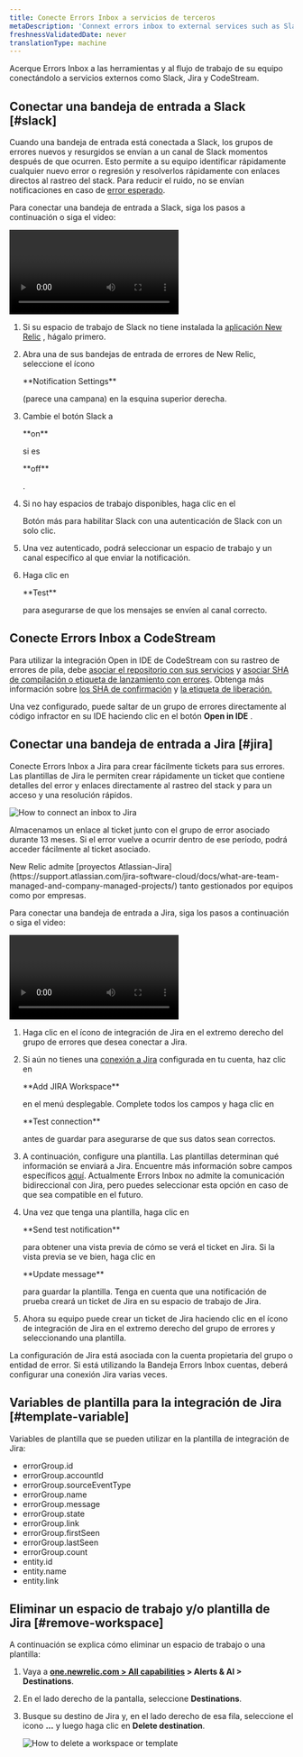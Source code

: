 ```yaml
---
title: Conecte Errors Inbox a servicios de terceros
metaDescription: 'Connext errors inbox to external services such as Slack, Jira, and CodeStream'
freshnessValidatedDate: never
translationType: machine
---
```


Acerque Errors Inbox a las herramientas y al flujo de trabajo de su equipo conectándolo a servicios externos como Slack, Jira y CodeStream.

## Conectar una bandeja de entrada a Slack [#slack]

Cuando una bandeja de entrada está conectada a Slack, los grupos de errores nuevos y resurgidos se envían a un canal de Slack momentos después de que ocurren. Esto permite a su equipo identificar rápidamente cualquier nuevo error o regresión y resolverlos rápidamente con enlaces directos al rastreo del stack. Para reducir el ruido, no se envían notificaciones en caso de [error esperado](/docs/errors-inbox/errors-inbox/#expected).

Para conectar una bandeja de entrada a Slack, siga los pasos a continuación o siga el video:

<Video
  id="HEbX0dgeGGw"
  type="youtube"
/>

1. Si su espacio de trabajo de Slack no tiene instalada la [aplicación New Relic](https://newrelic.slack.com/apps/AP92KQJS3-new-relic?tab=more_info) , hágalo primero.

2. Abra una de sus bandejas de entrada de errores de New Relic, seleccione el ícono

   <DNT>
     **Notification Settings**
   </DNT>

   (parece una campana) en la esquina superior derecha.

3. Cambie el botón Slack a

   <DNT>
     **on**
   </DNT>

   si es

   <DNT>
     **off**
   </DNT>

   .

4. Si no hay espacios de trabajo disponibles, haga clic en el

   <Icon name="fe-plus"/>

   Botón más para habilitar Slack con una autenticación de Slack con un solo clic.

5. Una vez autenticado, podrá seleccionar un espacio de trabajo y un canal específico al que enviar la notificación.

6. Haga clic en

   <DNT>
     **Test**
   </DNT>

   para asegurarse de que los mensajes se envíen al canal correcto.

## Conecte Errors Inbox a CodeStream

Para utilizar la integración Open in IDE de CodeStream con su <InlinePopover type="apm"/>rastreo de errores de pila, debe [asociar el repositorio con sus servicios](/docs/codestream/how-use-codestream/performance-monitoring#repo-association) y [asociar SHA de compilación o etiqueta de lanzamiento con errores](/docs/codestream/how-use-codestream/performance-monitoring#buildsha). Obtenga más información sobre [los SHA de confirmación](https://git-scm.com/book/en/v2/Git-Tools-Revision-Selection) y [la etiqueta de liberación.](https://git-scm.com/book/en/v2/Git-Basics-Tagging)

Una vez configurado, puede saltar de un grupo de errores directamente al código infractor en su IDE haciendo clic en el botón <DNT>**Open in IDE**</DNT> .

## Conectar una bandeja de entrada a Jira [#jira]

Conecte Errors Inbox a Jira para crear fácilmente tickets para sus errores. Las plantillas de Jira le permiten crear rápidamente un ticket que contiene detalles del error y enlaces directamente al rastreo del stack y <InlinePopover type="apm"/>para un acceso y una resolución rápidos.

<img
  title="How connect an inbox to Jira"
  alt="How to connect an inbox to Jira"
  src="/images/errors-inbox_screenshot-crop_jira-button-option.webp"
/>

Almacenamos un enlace al ticket junto con el grupo de error asociado durante 13 meses. Si el error vuelve a ocurrir dentro de ese período, podrá acceder fácilmente al ticket asociado.

<Callout variant="important">
  New Relic admite [proyectos Atlassian-Jira](https://support.atlassian.com/jira-software-cloud/docs/what-are-team-managed-and-company-managed-projects/) tanto gestionados por equipos como por empresas.
</Callout>

Para conectar una bandeja de entrada a Jira, siga los pasos a continuación o siga el video:

<Video
  id="v2frs2Pyjfw"
  type="youtube"
/>

1. Haga clic en el ícono de integración de Jira en el extremo derecho del grupo de errores que desea conectar a Jira.

2. Si aún no tienes una [conexión a Jira](/docs/alerts-applied-intelligence/notifications/notification-integrations/#set-up-jira) configurada en tu cuenta, haz clic en

   <DNT>
     **Add JIRA Workspace**
   </DNT>

   en el menú desplegable. Complete todos los campos y haga clic en

   <DNT>
     **Test connection**
   </DNT>

   antes de guardar para asegurarse de que sus datos sean correctos.

3. A continuación, configure una plantilla. Las plantillas determinan qué información se enviará a Jira. Encuentre más información sobre campos específicos [aquí](/docs/alerts-applied-intelligence/notifications/notification-integrations/#configure-jira-message-template). Actualmente Errors Inbox no admite la comunicación bidireccional con Jira, pero puedes seleccionar esta opción en caso de que sea compatible en el futuro.

4. Una vez que tenga una plantilla, haga clic en

   <DNT>
     **Send test notification**
   </DNT>

   para obtener una vista previa de cómo se verá el ticket en Jira. Si la vista previa se ve bien, haga clic en

   <DNT>
     **Update message**
   </DNT>

   para guardar la plantilla. Tenga en cuenta que una notificación de prueba creará un ticket de Jira en su espacio de trabajo de Jira.

5. Ahora su equipo puede crear un ticket de Jira haciendo clic en el ícono de integración de Jira en el extremo derecho del grupo de errores y seleccionando una plantilla.

La configuración de Jira está asociada con la cuenta propietaria del grupo o entidad de error. Si está utilizando la Bandeja Errors Inbox cuentas, deberá configurar una conexión Jira varias veces.

## Variables de plantilla para la integración de Jira [#template-variable]

Variables de plantilla que se pueden utilizar en la plantilla de integración de Jira:

* errorGroup.id
* errorGroup.accountId
* errorGroup.sourceEventType
* errorGroup.name
* errorGroup.message
* errorGroup.state
* errorGroup.link
* errorGroup.firstSeen
* errorGroup.lastSeen
* errorGroup.count
* entity.id
* entity.name
* entity.link

## Eliminar un espacio de trabajo y/o plantilla de Jira [#remove-workspace]

A continuación se explica cómo eliminar un espacio de trabajo o una plantilla:

1. Vaya a <DNT>**[one.newrelic.com > All capabilities](https://one.newrelic.com/all-capabilities) > Alerts & AI > Destinations**</DNT>.

2. En el lado derecho de la pantalla, seleccione <DNT>**Destinations**</DNT>.

3. Busque su destino de Jira y, en el lado derecho de esa fila, seleccione el icono <DNT>**...**</DNT> y luego haga clic en <DNT>**Delete destination**</DNT>.

   <img
     title="How to delete a workspace or template"
     alt="How to delete a workspace or template"
     src="/images/errors-inbox_screenshot-crop_delete-source.webp"
   />
